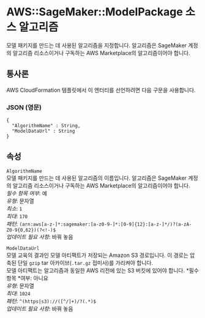 # AWS::SageMaker::ModelPackage 소스 알고리즘

모델 패키지를 만드는 데 사용된 알고리즘을 지정합니다. 알고리즘은 SageMaker 계정의 알고리즘 리소스이거나 구독하는 AWS Marketplace의 알고리즘이어야 합니다.

## 통사론

AWS CloudFormation 템플릿에서 이 엔터티를 선언하려면 다음 구문을 사용합니다.

### JSON (영문)

```
{
  "AlgorithmName" : String,
  "ModelDataUrl" : String
}
```

## 속성

`AlgorithmName`  
모델 패키지를 만드는 데 사용된 알고리즘의 이름입니다. 알고리즘은 SageMaker 계정의 알고리즘 리소스이거나 구독하는 AWS Marketplace의 알고리즘이어야 합니다.  
_필수 항목 여부_: 예  
_유형_: 문자열  
_최소_: `1`  
_최대_: `170`  
_패턴_: `(arn:aws[a-z-]*:sagemaker:[a-z0-9-]*:[0-9]{12}:[a-z-]*/)?(a-zA-Z0-9{0,62})(?<!-)$`  
_업데이트 필요 사항_: 바꿔 놓음

`ModelDataUrl`  
모델 교육의 결과인 모델 아티팩트가 저장되는 Amazon S3 경로입니다. 이 경로는 압축된 단일 `gzip` tar 아카이브(`.tar.gz` 접미사)를 가리켜야 합니다.  
모델 아티팩트는 알고리즘과 동일한 AWS 리전에 있는 S3 버킷에 있어야 합니다.
*필수 항목 *여부: 아니요  
_유형_: 문자열  
_최대_: `1024`  
_패턴_: `^(https|s3)://([^/]+)/?(.*)$`  
_업데이트 필요 사항_: 바꿔 놓음
